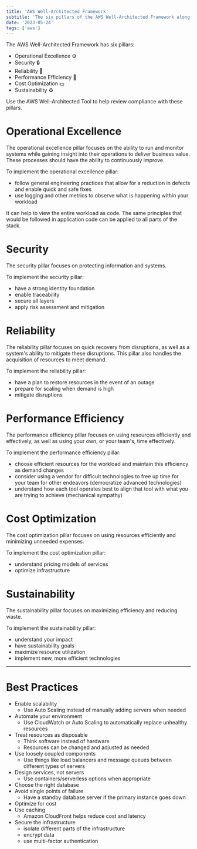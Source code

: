 ```yaml
---
title: 'AWS Well-Architected Framework'
subtitle: 'The six pillars of the AWS Well-Architected Framework along with some best practices'
date: '2023-05-24'
tags: ['aws']
---
```

The AWS Well-Architected Framework has six pillars: 
- Operational Excellence ⚙
- Security 🔒
- Reliability 🔗
- Performance Efficiency 🏁
- Cost Optimization 💵
- Sustainability ♻

Use the AWS Well-Architected Tool to help review compliance with these pillars.

# Operational Excellence
The operational excellence pillar focuses on the ability to run and monitor systems while gaining insight into their operations to deliver business value. These processes should have the ability to continuously improve.

To implement the operational excellence pillar: 
- follow general engineering practices that allow for a reduction in defects and enable quick and safe fixes
- use logging and other metrics to observe what is happening within your workload

It can help to view the entire workload as code. The same principles that would be followed in application code can be applied to all parts of the stack.

# Security
The security pillar focuses on protecting information and systems.

To implement the security pillar: 
- have a strong identity foundation
- enable traceability
- secure all layers
- apply risk assessment and mitigation

# Reliability
The reliability pillar focuses on quick recovery from disruptions, as well as a system's ability to mitigate these disruptions. This pillar also handles the acquisition of resources to meet demand.

To implement the reliability pillar:
- have a plan to restore resources in the event of an outage
- prepare for scaling when demand is high
- mitigate disruptions

# Performance Efficiency
The performance efficiency pillar focuses on using resources efficiently and effectively, as well as using your own, or your team's, time effectively.

To implement the performance efficiency pillar:
- choose efficient resources for the workload and maintain this efficiency as demand changes
- consider using a vendor for difficult technologies to free up time for your team for other endeavors (democratize advanced technologies)
- understand how each tool operates best to align that tool with what you are trying to achieve (mechanical sympathy)

# Cost Optimization
The cost optimization pillar focuses on using resources efficiently and minimizing unneeded expenses. 

To implement the cost optimization pillar:
- understand pricing models of services
- optimize infrastructure

# Sustainability
The sustainability pillar focuses on maximizing efficiency and reducing waste.

To implement the sustainability pillar:
- understand your impact
- have sustainability goals
- maximize resource utilization
- implement new, more efficient technologies
---
# Best Practices
- Enable scalability
  - Use Auto Scaling instead of manually adding servers when needed
- Automate your environment
  - Use CloudWatch or Auto Scaling to automatically replace unhealthy resources
- Treat resources as disposable
  - Think software instead of hardware
  - Resources can be changed and adjusted as needed
- Use loosely coupled components
  - Use things like load balancers and message queues between different types of servers
- Design services, not servers
  - Use containers/serverless options when appropriate
- Choose the right database
- Avoid single points of failure
  - Have a standby database server if the primary instance goes down
- Optimize for cost
- Use caching
  - Amazon CloudFront helps reduce cost and latency
- Secure the infrastructure
  - isolate different parts of the infrastructure
  - encrypt data
  - use multi-factor authentication
